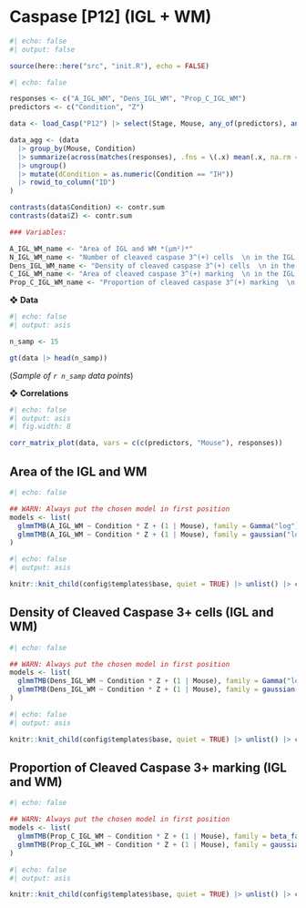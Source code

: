 # Caspase [P12] (IGL + WM)

```r
#| echo: false
#| output: false

source(here::here("src", "init.R"), echo = FALSE)
```

```r
#| echo: false

responses <- c("A_IGL_WM", "Dens_IGL_WM", "Prop_C_IGL_WM")
predictors <- c("Condition", "Z")

data <- load_Casp("P12") |> select(Stage, Mouse, any_of(predictors), any_of(responses))

data_agg <- (data
  |> group_by(Mouse, Condition) 
  |> summarize(across(matches(responses), .fns = \(.x) mean(.x, na.rm = T))) 
  |> ungroup() 
  |> mutate(dCondition = as.numeric(Condition == "IH")) 
  |> rowid_to_column("ID")
)

contrasts(data$Condition) <- contr.sum
contrasts(data$Z) <- contr.sum

### Variables:

A_IGL_WM_name <- "Area of IGL and WM *(μm²)*"
N_IGL_WM_name <- "Number of cleaved caspase 3^(+) cells  \n in the IGL and WM areas"
Dens_IGL_WM_name <- "Density of cleaved caspase 3^(+) cells  \n in the IGL and WM areas *(Cells/μm²)*"
C_IGL_WM_name <- "Area of cleaved caspase 3^(+) marking  \n in the IGL and WM areas *(μm²)*"
Prop_C_IGL_WM_name <- "Proportion of cleaved caspase 3^(+) marking  \n in the IGL and WM areas"
```

❖ **Data**

```r
#| echo: false
#| output: asis

n_samp <- 15

gt(data |> head(n_samp))
```

(*Sample of `r n_samp` data points*)

❖ **Correlations**

```r
#| echo: false
#| output: asis
#| fig.width: 8

corr_matrix_plot(data, vars = c(c(predictors, "Mouse"), responses))
```


## Area of the IGL and WM

```r
#| echo: false

## WARN: Always put the chosen model in first position
models <- list(
  glmmTMB(A_IGL_WM ~ Condition * Z + (1 | Mouse), family = Gamma("log"), data = data, REML = TRUE), 
  glmmTMB(A_IGL_WM ~ Condition * Z + (1 | Mouse), family = gaussian("log"), data = data, REML = TRUE)
)
```

```r
#| echo: false
#| output: asis

knitr::knit_child(config$templates$base, quiet = TRUE) |> unlist() |> cat(sep = '\n')
```


## Density of Cleaved Caspase 3+ cells (IGL and WM)

```r
#| echo: false

## WARN: Always put the chosen model in first position
models <- list(
  glmmTMB(Dens_IGL_WM ~ Condition * Z + (1 | Mouse), family = Gamma("log"), data = data, REML = TRUE), 
  glmmTMB(Dens_IGL_WM ~ Condition * Z + (1 | Mouse), family = gaussian("log"), data = data, REML = TRUE)
)
```

```r
#| echo: false
#| output: asis

knitr::knit_child(config$templates$base, quiet = TRUE) |> unlist() |> cat(sep = '\n')
```


## Proportion of Cleaved Caspase 3+ marking (IGL and WM)

```r
#| echo: false

## WARN: Always put the chosen model in first position
models <- list(
  glmmTMB(Prop_C_IGL_WM ~ Condition * Z + (1 | Mouse), family = beta_family("logit"), data = data, REML = TRUE), 
  glmmTMB(Prop_C_IGL_WM ~ Condition * Z + (1 | Mouse), family = gaussian("log"), data = data, REML = TRUE)
)
```

```r
#| echo: false
#| output: asis

knitr::knit_child(config$templates$base, quiet = TRUE) |> unlist() |> cat(sep = '\n')
```
